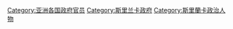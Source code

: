 [[Category:亚洲各国政府官员|Category:亚洲各国政府官员]]
[[Category:斯里兰卡政府|Category:斯里兰卡政府]]
[[Category:斯里蘭卡政治人物|Category:斯里蘭卡政治人物]]